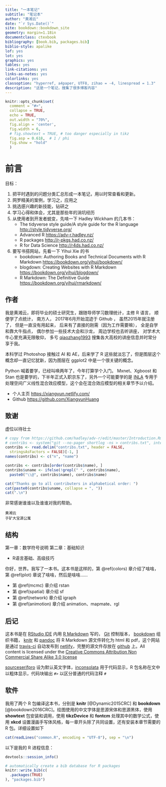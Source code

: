 ```yaml
--- 
title: "一本笔记"
subtitle: "笔记本"
author: "黄湘云"
date: "`r Sys.Date()`"
site: bookdown::bookdown_site
geometry: margin=1.18in
documentclass: ctexbook
bibliography: [book.bib, packages.bib]
biblio-style: apalike
lof: yes
lot: yes
graphics: yes
tables: yes
link-citations: yes
links-as-notes: yes
colorlinks: yes
classoption: "hyperref, a4paper, UTF8, zihao = -4, linespread = 1.3"
description: "这是一个笔记，搜集了很多博客内容"
---
```


\mainmatter

```r
knitr::opts_chunk$set(
  comment = "#>",
  collapse = TRUE,
  echo = TRUE,
  out.width = "70%",
  fig.align = 'center',
  fig.width = 6,
  # fig.showtext = TRUE, # too danger especially in tikz
  fig.asp = 0.618,  # 1 / phi
  fig.show = "hold"
  )
```

# 前言 {#preface}

目标：

1. 把平时遇到的问题分类汇总形成一本笔记，用以时常查看和更新。
2. 网罗精美的案例，学习之，应用之
3. 挑选感兴趣的新技能，钻研之
4. 学习心得和体会，尤其是那些年的淌坑经历
5. 从使用者到开发者蜕变，先啃一下 Hadley Wickham 的几本书： 
    + The tidyverse style guide/A style guide for the R language <http://style.tidyverse.org/>
    + Advanced R <https://adv-r.hadley.nz/>
    + R packages <http://r-pkgs.had.co.nz/>
    + R for Data Science <http://r4ds.had.co.nz/>
6. 要写书搭网站，先看一下 Yihui Xie 的书
    + bookdown: Authoring Books and Technical Documents with R Markdown <https://bookdown.org/yihui/bookdown/>
    + blogdown: Creating Websites with R Markdown <https://bookdown.org/yihui/blogdown/>
    + R Markdown: The Definitive Guide <https://bookdown.org/yihui/rmarkdown/>

## 作者 {#author}

我是黄湘云，即将毕业的硕士研究生，跟随导师学习数理统计，主修 R 语言， 顺便学了点统计， 南方人， 2017年6月开始混迹于 Github ， 虽然2015年就注册了， 但是一直没有用起来， 后来有了直接的刚需（因为工作需要嘛）， 全是自学和靠大牛指点， 偶尔参加一些技术大会和沙龙， 周边学校也去听讲座， 对学术大牛心里充满无限敬仰， 多亏 [qiaozhang1993](https://github.com/qiaozhang1993) 搜集各大高校的讲座信息并时常分享于我。

本科学过 Photoshop 接触过 AI 和 AE，后来学了 R 这些就淡忘了，但是图层这个概念却一直记忆犹新，因为图层在 ggplot2 中是一个很关键的概念。

Python 喊着要学，已经叫唤两年了，今年打算学个入门。
Mxnet、Xgboost 和 Stan 也是要学的，下半年正式入职京东了，另外一个可能要学的是 [INLA](http://www.r-inla.org) 专用于处理空间广义线性混合效应模型，这个会在混合效应模型的相关章节予以介绍。

- 个人主页 <https://xiangyun.netlify.com/>
- Github <https://github.com/XiangyunHuang>

## 致谢 {#intro-ack}

虚位以待壮士

```r
# copy from https://github.com/hadley/adv-r/edit/master/Introduction.Rmd
# contribs <- system("git --no-pager shortlog -ns > contribs.txt", intern = T)
contribs <- read.delim("contribs.txt", header = FALSE, 
  stringsAsFactors = FALSE)[-1, ]
names(contribs) <- c("n", "name")

contribs <- contribs[order(contribs$name), ]
contribs$uname <- ifelse(!grepl(" ", contribs$name), 
  paste0("\\@", contribs$name), contribs$name)

cat("Thanks go to all contributers in alphabetical order: ")
cat(paste0(contribs$uname, collapse = ", "))
cat(".\n")
```

非常感谢谁谁以及谁谁对我的帮助。

```block2
黄湘云  
于矿大宝源公寓
```

## 结构 {#outline}

第一章：数学符号说明
第二章：基础知识

- R语言基础、高级技巧

你好，世界。我写了一本书。这本书是这样的，第 \@ref(colors) 章介绍了啥啥，第 \@ref(plot) 章说了啥啥，然后是啥啥……

- 第 \@ref(mcmc) 章介绍 rstan 
- 第 \@ref(spatial) 章介绍 sf
- 第 \@ref(network) 章介绍 igraph
- 第 \@ref(animotion) 章介绍 animation、mapmate、rgl


## 后记 {#colophon}

这本书是在 [RStudio IDE](https://www.rstudio.com/products/rstudio/download/) 内用 [R Markdown](https://rmarkdown.rstudio.com/) 写的， [Git](https://git-scm.com/) 控制版本， [bookdown](https://bookdown.org/yihui/bookdown/) 组织书籍， [knitr](https://yihui.name/knitr/) 和 [pandoc](http://pandoc.org) 将 R Markdown 源文件转化为 html 和 pdf，这个网站是通过 [travis-ci](https://travis-ci.org/) 自动发布到 [netlify](https://www.netlify.com/)，完整的源文件存放在 [github](https://github.com/XiangyunHuang/bookdown-chinese) 上。All content is licensed under the [Creative Commons Attribution Non Commercial Share Alike 3.0 license](https://creativecommons.org/licenses/by-nc-sa/3.0/)

[sourceserifpro](https://ctan.org/pkg/sourceserifpro) 设为默认英文字体，[inconsolata](http://levien.com/type/myfonts/inconsolata.html) 用于代码显示，R 包名称在文中以粗体显示，代码块输出 `#>` 以区分普通的代码注释 `#`


## 软件 {#session}

我用了两个 R 包编译这本书，分别是 **knitr**\index{knitr} [@Dynamic2015CRC] 和 **bookdown**\index{bookdown} [@bookdown2016CRC]。绘图使用的中文字体是思源宋体和思源黑体，使用 **showtext**\index{showtext} 包安装和调用，使用 **tikzDevice**\index{tikzDevice} 和 **fontcm**\index{fontcm} 处理其中的数学公式，使用 **xkcd**\index{xkcd} 设置漫画手写体风格，每一章开头除了共同设置，还有安装本章节需要的 R 包。详细设置如下

```r
cat(readLines("common.R", encoding = "UTF-8"), sep = "\n")
```

以下是我的 R 进程信息：

```r
devtools::session_info()
```

```r
# automatically create a bib database for R packages
knitr::write_bib(c(
  .packages(TRUE)
), "packages.bib")
```
